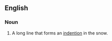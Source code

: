 ==English==

===Noun===
{{en-noun}}

# {{label|en|snowboarding}} A long line that forms an [[indention]] in the snow.